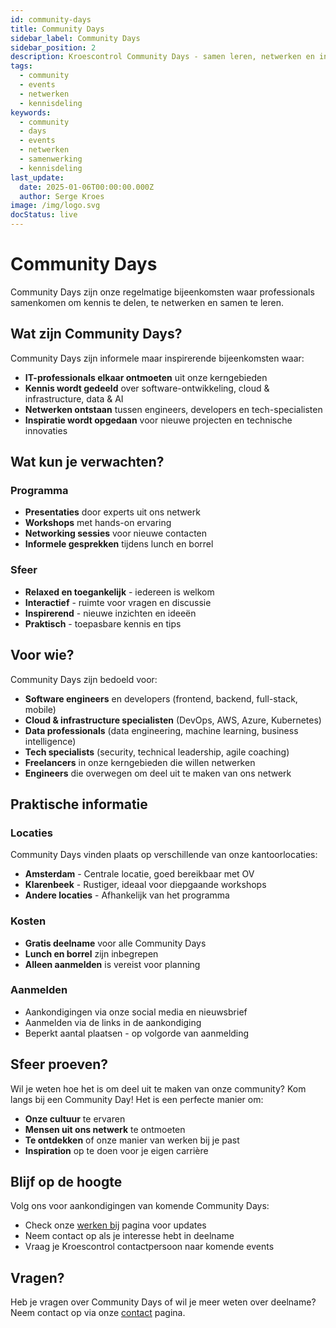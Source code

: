 ```yaml
---
id: community-days
title: Community Days
sidebar_label: Community Days
sidebar_position: 2
description: Kroescontrol Community Days - samen leren, netwerken en inspireren
tags:
  - community
  - events
  - netwerken
  - kennisdeling
keywords:
  - community
  - days
  - events
  - netwerken
  - samenwerking
  - kennisdeling
last_update:
  date: 2025-01-06T00:00:00.000Z
  author: Serge Kroes
image: /img/logo.svg
docStatus: live
---
```


# Community Days

Community Days zijn onze regelmatige bijeenkomsten waar professionals samenkomen om kennis te delen, te netwerken en samen te leren.

## Wat zijn Community Days?

Community Days zijn informele maar inspirerende bijeenkomsten waar:

- **IT-professionals elkaar ontmoeten** uit onze kerngebieden
- **Kennis wordt gedeeld** over software-ontwikkeling, cloud & infrastructure, data & AI
- **Netwerken ontstaan** tussen engineers, developers en tech-specialisten
- **Inspiratie wordt opgedaan** voor nieuwe projecten en technische innovaties

## Wat kun je verwachten?

### Programma

- **Presentaties** door experts uit ons netwerk
- **Workshops** met hands-on ervaring
- **Networking sessies** voor nieuwe contacten
- **Informele gesprekken** tijdens lunch en borrel

### Sfeer

- **Relaxed en toegankelijk** - iedereen is welkom
- **Interactief** - ruimte voor vragen en discussie
- **Inspirerend** - nieuwe inzichten en ideeën
- **Praktisch** - toepasbare kennis en tips

## Voor wie?

Community Days zijn bedoeld voor:

- **Software engineers** en developers (frontend, backend, full-stack, mobile)
- **Cloud & infrastructure specialisten** (DevOps, AWS, Azure, Kubernetes)
- **Data professionals** (data engineering, machine learning, business intelligence)
- **Tech specialists** (security, technical leadership, agile coaching)
- **Freelancers** in onze kerngebieden die willen netwerken
- **Engineers** die overwegen om deel uit te maken van ons netwerk

## Praktische informatie

### Locaties

Community Days vinden plaats op verschillende van onze kantoorlocaties:

- **Amsterdam** - Centrale locatie, goed bereikbaar met OV
- **Klarenbeek** - Rustiger, ideaal voor diepgaande workshops
- **Andere locaties** - Afhankelijk van het programma

### Kosten

- **Gratis deelname** voor alle Community Days
- **Lunch en borrel** zijn inbegrepen
- **Alleen aanmelden** is vereist voor planning

### Aanmelden

- Aankondigingen via onze social media en nieuwsbrief
- Aanmelden via de links in de aankondiging
- Beperkt aantal plaatsen - op volgorde van aanmelding

## Sfeer proeven?

Wil je weten hoe het is om deel uit te maken van onze community? Kom langs bij een Community Day! Het is een perfecte manier om:

- **Onze cultuur** te ervaren
- **Mensen uit ons netwerk** te ontmoeten
- **Te ontdekken** of onze manier van werken bij je past
- **Inspiration** op te doen voor je eigen carrière

## Blijf op de hoogte

Volg ons voor aankondigingen van komende Community Days:

- Check onze [werken bij](/werken-bij/) pagina voor updates
- Neem contact op als je interesse hebt in deelname
- Vraag je Kroescontrol contactpersoon naar komende events

## Vragen?

Heb je vragen over Community Days of wil je meer weten over deelname? Neem contact op via onze [contact](/contact) pagina.
